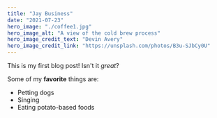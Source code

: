 ```yaml
---
title: "Jay Business"
date: "2021-07-23"
hero_image: "./coffee1.jpg"
hero_image_alt: "A view of the cold brew process"
hero_image_credit_text: "Devin Avery"
hero_image_credit_link: "https://unsplash.com/photos/B3u-SJbCy0U"
---
```


This is my first blog post! Isn't it _great_?

Some of my **favorite** things are:

- Petting dogs
- Singing
- Eating potato-based foods
